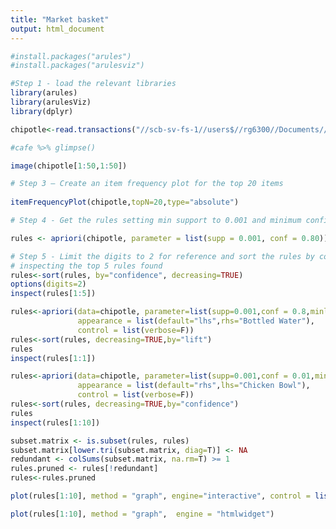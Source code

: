 ```yaml
---
title: "Market basket"
output: html_document
---
```


```r
#install.packages("arules")
#install.packages("arulesviz")

```

```r
#Step 1 - load the relevant libraries
library(arules)
library(arulesViz)
library(dplyr)
```

```r

chipotle<-read.transactions("//scb-sv-fs-1//users$//rg6300//Documents//chipotleorders.csv", format = "single", header = "True", sep=",", cols = c("order_id", "item_name") )
```

```r
#cafe %>% glimpse()
```

```r
image(chipotle[1:50,1:50])
```


```r
# Step 3 – Create an item frequency plot for the top 20 items 
 
itemFrequencyPlot(chipotle,topN=20,type="absolute")

```

```r
# Step 4 - Get the rules setting min support to 0.001 and minimum confidence to 0.8

rules <- apriori(chipotle, parameter = list(supp = 0.001, conf = 0.80)) 

```

```r
# Step 5 - Limit the digits to 2 for reference and sort the rules by confidence before 
# inspecting the top 5 rules found
rules<-sort(rules, by="confidence", decreasing=TRUE) 
options(digits=2)
inspect(rules[1:5])


```

```r
rules<-apriori(data=chipotle, parameter=list(supp=0.001,conf = 0.8,minlen=6), 
               appearance = list(default="lhs",rhs="Bottled Water"),
               control = list(verbose=F))
rules<-sort(rules, decreasing=TRUE,by="lift")
rules
inspect(rules[1:1])
```

```r
rules<-apriori(data=chipotle, parameter=list(supp=0.001,conf = 0.01,minlen=2), 
               appearance = list(default="rhs",lhs="Chicken Bowl"),
               control = list(verbose=F))
rules<-sort(rules, decreasing=TRUE,by="confidence")
rules
inspect(rules[1:10])
```


```r
subset.matrix <- is.subset(rules, rules)
subset.matrix[lower.tri(subset.matrix, diag=T)] <- NA
redundant <- colSums(subset.matrix, na.rm=T) >= 1
rules.pruned <- rules[!redundant]
rules<-rules.pruned
```

```r
plot(rules[1:10], method = "graph", engine="interactive", control = list(verbose = TRUE)) 
```


```r
plot(rules[1:10], method = "graph",  engine = "htmlwidget")
```

